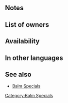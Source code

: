 {{Special
|tagid=SID_疾風大地の祝福＋
|intID=3648
|exclusive=0
|canUseWeapon={{WeaponList|Colorless Staff}}
|canUseMove={{MoveList|All}}
|cost=300
|cooldown=1
|effect=When healing an ally with a staff, grants Spd/Def+6 to all allies for 1 turn.
|required=Earthwind Balm
|properties=random_owner
}}
==Notes==
{{Bonuses}}
==List of owners==
{{Skill Hero List}}
==Availability==
{{PassiveFocusList}}
{{PassiveDistributionList}}
{{PassiveCombatManualList}}
==In other languages==
{{OtherLanguages
|japanese=疾風大地の祝福＋
|german=Erdwindbalsam+
|spanishEU=Terrabálsamo +
|spanishLA=Terrabálsamo +
|french=Baume purifiant +
|italian=Balsamo t./v.+
|chineseTW=疾風大地的祝福＋
|portuguese=Aerobálsamo+
}}
==See also==
* [[Skill families/Specials#Balm|Balm Specials]]
{{Specials Navbox}}
[[Category:Balm Specials]]